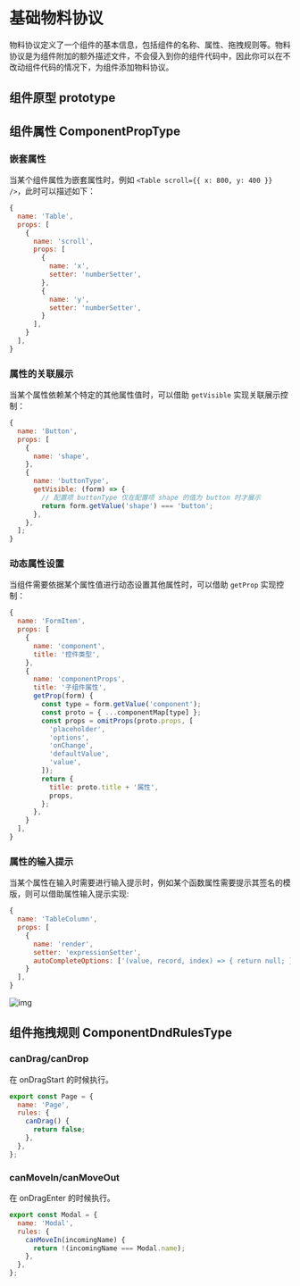 # 基础物料协议


物料协议定义了一个组件的基本信息，包括组件的名称、属性、拖拽规则等。物料协议是为组件附加的额外描述文件，不会侵入到你的组件代码中，因此你可以在不改动组件代码的情况下，为组件添加物料协议。

## 组件原型 prototype

<TypeTable name="ComponentPrototypeType" />

## 组件属性 ComponentPropType

<TypeTable name="ComponentPropType" />

### 嵌套属性

当某个组件属性为嵌套属性时，例如 `<Table scroll={{ x: 800, y: 400 }} />`，此时可以描述如下：

```jsx
{
  name: 'Table',
  props: [
    {
      name: 'scroll',
      props: [
        {
          name: 'x',
          setter: 'numberSetter',
        },
        {
          name: 'y',
          setter: 'numberSetter',
        }
      ],
    }
  ],
}
```

### 属性的关联展示

当某个属性依赖某个特定的其他属性值时，可以借助 `getVisible` 实现关联展示控制：

```js
{
  name: 'Button',
  props: [
    {
      name: 'shape',
    },
    {
      name: 'buttonType',
      getVisible: (form) => {
        // 配置项 buttonType 仅在配置项 shape 的值为 button 时才展示
        return form.getValue('shape') === 'button';
      },
    },
  ];
}
```

### 动态属性设置

当组件需要依据某个属性值进行动态设置其他属性时，可以借助 `getProp` 实现控制：

```js
{
  name: 'FormItem',
  props: [
    {
      name: 'component',
      title: '控件类型',
    },
    {
      name: 'componentProps',
      title: '子组件属性',
      getProp(form) {
        const type = form.getValue('component');
        const proto = { ...componentMap[type] };
        const props = omitProps(proto.props, [
          'placeholder',
          'options',
          'onChange',
          'defaultValue',
          'value',
        ]);
        return {
          title: proto.title + '属性',
          props,
        };
      },
    }
  ],
}
```

### 属性的输入提示

当某个属性在输入时需要进行输入提示时，例如某个函数属性需要提示其签名的模版，则可以借助属性输入提示实现:

```js
{
  name: 'TableColumn',
  props: [
    {
      name: 'render',
      setter: 'expressionSetter',
      autoCompleteOptions: ['(value, record, index) => { return null; }'],
    }
  ],
}
```

![img](https://p5.music.126.net/obj/wonDlsKUwrLClGjCm8Kx/18917075100/9569/09fa/bc62/c418d3de8694ce93977450fb725bb524.gif)

## 组件拖拽规则 ComponentDndRulesType

<TypeTable name="ComponentDndRulesType" />

### canDrag/canDrop

在 onDragStart 的时候执行。

```js
export const Page = {
  name: 'Page',
  rules: {
    canDrag() {
      return false;
    },
  },
};
```

### canMoveIn/canMoveOut

在 onDragEnter 的时候执行。

```js
export const Modal = {
  name: 'Modal',
  rules: {
    canMoveIn(incomingName) {
      return !(incomingName === Modal.name);
    },
  },
};
```
